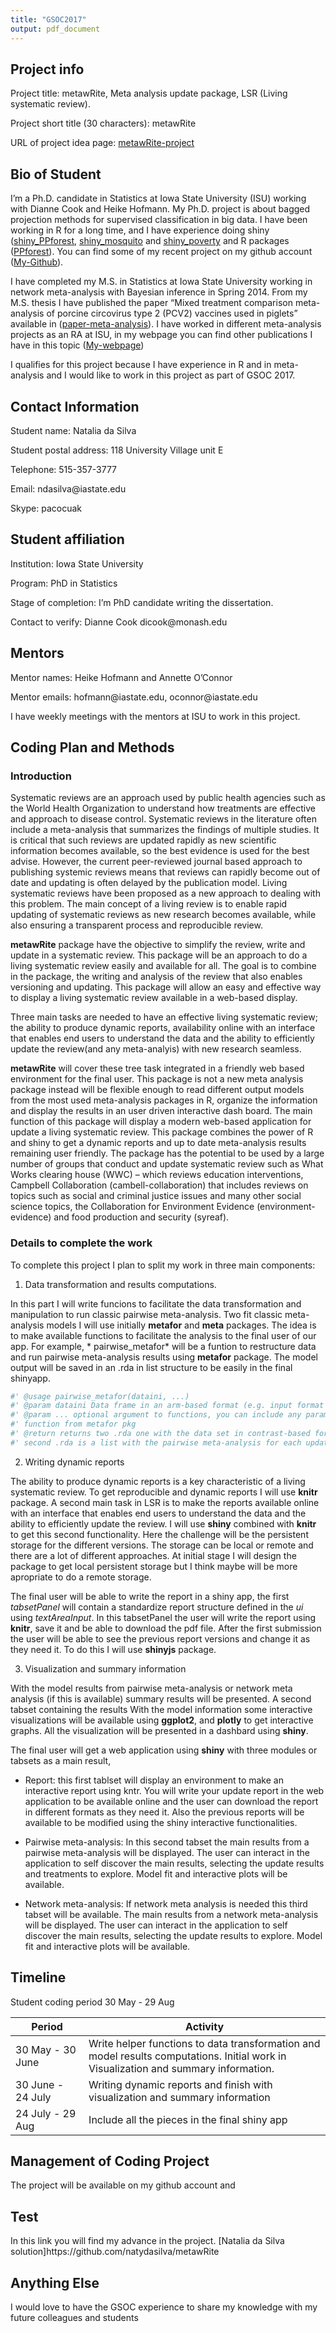 ```yaml
---
title: "GSOC2017"
output: pdf_document
---
```



## Project info

Project title: metawRite, Meta analysis update package, LSR (Living systematic review). 

Project short title (30 characters): metawRite

URL of project idea page: 
[metawRite-project](https://github.com/rstats-gsoc/gsoc2017/wiki/metawRite:-Meta-analysis-update-package,-LSR-(Living-systematic-review>))

## Bio of Student 

I'm a Ph.D. candidate in Statistics at Iowa State University (ISU) working with Dianne Cook and Heike Hofmann.
My Ph.D. project is about bagged projection methods for supervised classification in big data.
I have been working in R for a long time, and I have experience doing shiny 
([shiny_PPforest](https://natydasilva.shinyapps.io/Shinyppforest/), [shiny_mosquito](https://natydasilva.shinyapps.io/shiny_msq/) and [shiny_poverty](https://ndasilva.shinyapps.io/shiny-pov/) and R packages ([PPforest](https://github.com/natydasilva)). You can find some of my recent project on my github account ([My-Github](https://github.com/natydasilva)).

I have completed my M.S. in Statistics at Iowa State University working in network meta-analysis with Bayesian inference in Spring 2014. From my M.S. thesis I have published the paper "Mixed treatment comparison meta-analysis of porcine circovirus type 2 (PCV2) vaccines used in piglets" available in 
([paper-meta-analysis](http://www.sciencedirect.com/science/article/pii/S0167587714003444)).
I have worked in different meta-analysis projects as an RA at ISU, in my webpage you can find other publications I have in this topic ([My-webpage](http://ndasilva.public.iastate.edu/page.html))

I qualifies for this project because I have experience in R and in meta-analysis and I would like to work in this project as part of GSOC 2017.

## Contact Information 

Student name: Natalia da Silva

Student postal address: 118 University Village unit E

Telephone: 515-357-3777 

Email: ndasilva@iastate.edu

Skype: pacocuak 

## Student affiliation

Institution: Iowa State University

Program: PhD in Statistics

Stage of completion: I'm PhD candidate writing the dissertation.

Contact to verify: Dianne Cook dicook@monash.edu 

## Mentors

Mentor names: Heike Hofmann and Annette O'Connor 

Mentor emails: hofmann@iastate.edu, oconnor@iastate.edu 

I have  weekly meetings with the mentors at ISU to work in this project.

## Coding Plan and Methods

### Introduction 

Systematic reviews are an approach used by public health agencies such as the World Health Organization to understand how treatments are effective and approach to disease control. Systematic reviews  in the literature often include a meta-analysis that summarizes the findings of multiple studies. It is critical that such reviews are updated rapidly as new scientific information becomes available, so the best evidence is used for the best advise. However, the current peer-reviewed journal based approach to publishing systemic reviews means that reviews can rapidly become out of date and updating is often delayed by the publication model. Living systematic reviews have been proposed as a new approach to dealing with this problem. The main concept of a living review is to enable rapid updating of systematic reviews as new research becomes available, while also ensuring a transparent process and reproducible review. 

**metawRite** package have the objective to simplify the review, write and update in a systematic review. This package will be an approach to do a living systematic review easily and available for all.
 The  goal is to combine in the package, the writing and analysis of the review that also enables versioning and updating. This package will allow an easy and effective way to display a living systematic review available in a web-based display. 

Three main tasks are needed to have an effective living systematic review; the ability to produce dynamic reports, availability online with an interface that enables end users to understand the data and the ability to efficiently update the review(and any meta-analyis) with new research seamless.

**metawRite** will cover these tree task integrated in a friendly web based environment for the final user. This package is not a new meta analysis package instead will be flexible enough to read different output models from the most used meta-analysis packages in R, organize the information and display the results in an user driven interactive dash board. The main function of this package will display a modern web-based application for update a living systematic review.
This package combines the power of R and shiny to get a dynamic reports and up to date meta-analysis results remaining user friendly. The package has the potential to be used by a large number of groups that conduct and update systematic review such as What Works clearing house (WWC) – which reviews education interventions, Campbell Collaboration (cambell-collaboration) that includes reviews on topics such as social and criminal justice issues and many other social science topics, the Collaboration for Environment Evidence (environment-evidence) and food production and security (syreaf). 


### Details to complete the work

To complete this project I plan to split my work in three main components:

1. Data transformation and results computations.

 In this part I will write funcions to facilitate the data transformation and manipulation to run classic pairwise meta-analysis. 
 Two fit classic meta-analysis models I will use initially  **metafor** and **meta** packages.
 The idea is to make available functions to facilitate the analysis to the final user of our app. 
For example, * pairwise_metafor* will be a funtion to restructure data and run pairwise meta-analysis results using  **metafor** package. The model output will be saved in an .rda in list structure to be easily in the final shinyapp. 

```r
#' @usage pairwise_metafor(dataini, ...)
#' @param dataini Data frame in an arm-based format (e.g. input format for WinBUGS)
#' @param ... optional argument to functions, you can include any parameter to run rma 
#' function from metafor pkg
#' @return returns two .rda one with the data set in contrast-based format and the 
#' second .rda is a list with the pairwise meta-analysis for each update and each pair of treatments.
```


2. Writing dynamic reports

The ability to produce dynamic reports is a key characteristic of a living systematic review. 
To get reproducible and dynamic reports I will use **knitr** package. A second main task in LSR is to make the reports available online with an interface that enables end users to understand the data and the ability to efficiently update the review. I will use **shiny** combined with **knitr** to get this second functionality.
Here the challenge will be the persistent storage for the different versions. The storage can be local or remote and there are a lot of different approaches.  At initial stage I will design the package to get local persistent storage but I think maybe will be more apropriate to do a remote storage.
 
The final user will be able to write the report in a shiny app, the first *tabsetPanel* will contain a standardize report structure defined in the *ui* using *textAreaInput*. 
In this tabsetPanel the user will write the report using **knitr**, save it and be able to download the pdf file. After the first submission the user will be able to see the previous report versions and change it as they need it. To do this I will use **shinyjs** package. 


3. Visualization and summary information

 With the model results from pairwise meta-analysis or network meta analysis (if this is available) summary results will be presented. A second tabset containing the results 
 With the model information some interactive visualizations will be available using **ggplot2**, and **plotly** to get interactive graphs. All the visualization will be presented in a dashbard using **shiny**. 


The final user will get a web application using **shiny** with three modules or tabsets as a main result, 

-	Report: this first tablset will display an environment to make an interactive report using kntr. You will write your update report in the web application to be available online and the user can download the report in different formats as they need it. Also the previous reports will be available to be modified using the shiny interactive functionalities.

-	Pairwise meta-analysis: In this second tabset the main results from a pairwise meta-analysis will be displayed. The user can interact in the application to self discover the main results, selecting the update results and treatments to explore. Model fit and interactive plots will be available.

-	Network meta-analysis: If network meta analysis is needed this third tabset will be available. The main results from a network meta-analysis will be displayed. The user can interact in the application to self discover the main results, selecting the update results to explore. Model fit and interactive plots will be available.


<!-- Describe in detail your plan for completing the work.  What functions will be written, how and when will you do design, how will you verify the results of your coding?  The sub-section headings below are examples only.  Each project is different, please make your application appropriate to the work you propose.   -->

<!-- Describe perceived obstacles and challenges, and how you plan to overcome them. -->

<!-- The best R GSoC applications tend to be 10+ pages printed. Planning is a key part of a successful project, and demonstrates to the mentors that you are qualified and engaged. -->


## Timeline

<!-- (consult GSOC schedule) -->

<!-- Provide a detailed timeline of how you plan to spend your summer.  Don't leave testing and documentation for last, as that's almost a guarantee of a failed project.  -->

<!-- Make sure to identify what you plan to accomplish in each month of the project.  Google has asked organizations to be more directive about milestones. Also be sure to identify what you will accomplish between acceptance and the official start of coding. (Hint: establishing your build environment and researching existing work shouldn't wait till project start) -->

<!-- What is your contingency plan for things not going to schedule? We understand things change, but how are you planning to address changes and setbacks? -->

<!-- If you have other time commitments that will interfere with GSoC, we highly recommend explaining how you will front-load the work before coding start or work extra early on to build a cushion! -->



Student coding period 30 May - 29 Aug

Period        | Activity
------------- | ------------------------------------------
30 May - 30 June  | Write helper functions to data transformation and model results computations. Initial work in Visualization and summary information.
30 June - 24 July | Writing dynamic reports and finish with visualization and summary information
24 July - 29 Aug | Include all the pieces in the final shiny app


## Management of Coding Project

The project will be available on my github account  and 

<!-- How do you propose to ensure code is submitted / tested? -->

<!-- How often do you plan to commit?  What changes in commit behavior would indicate a problem? -->


## Test

<!-- Describe the qualification test that you have submitted to you project mentors.  If feasible, include code, details, output, and example of similar coding problems that you have solved. -->
In this link you will find my advance in the project. 
[Natalia da Silva solution]https://github.com/natydasilva/metawRite

## Anything Else

I would love to have the GSOC experience to share my knowledge  with my future colleagues and students
